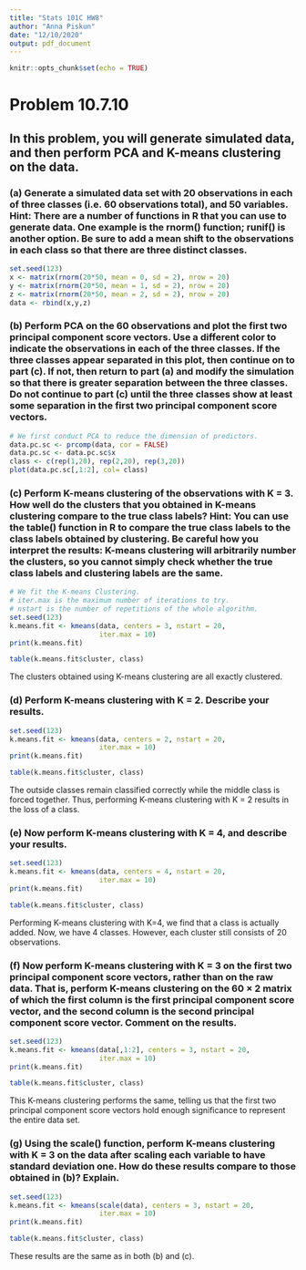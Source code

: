 ```yaml
---
title: "Stats 101C HW8"
author: "Anna Piskun"
date: "12/10/2020"
output: pdf_document
---
```


```r
knitr::opts_chunk$set(echo = TRUE)
```

 
# Problem 10.7.10

## In this problem, you will generate simulated data, and then perform PCA and K-means clustering on the data.

### (a) Generate a simulated data set with 20 observations in each of three classes (i.e. 60 observations total), and 50 variables. Hint: There are a number of functions in R that you can use to generate data. One example is the rnorm() function; runif() is another option. Be sure to add a mean shift to the observations in each class so that there are three distinct classes.

```r
set.seed(123)
x <- matrix(rnorm(20*50, mean = 0, sd = 2), nrow = 20)
y <- matrix(rnorm(20*50, mean = 1, sd = 2), nrow = 20)
z <- matrix(rnorm(20*50, mean = 2, sd = 2), nrow = 20)
data <- rbind(x,y,z)
```


### (b) Perform PCA on the 60 observations and plot the first two principal component score vectors. Use a different color to indicate the observations in each of the three classes. If the three classes appear separated in this plot, then continue on to part (c). If not, then return to part (a) and modify the simulation so that there is greater separation between the three classes. Do not continue to part (c) until the three classes show at least some separation in the first two principal component score vectors.

```r
# We first conduct PCA to reduce the dimension of predictors. 
data.pc.sc <- prcomp(data, cor = FALSE)
data.pc.sc <- data.pc.sc$x
class <- c(rep(1,20), rep(2,20), rep(3,20))
plot(data.pc.sc[,1:2], col= class)
```


### (c) Perform K-means clustering of the observations with K = 3. How well do the clusters that you obtained in K-means clustering compare to the true class labels? Hint: You can use the table() function in R to compare the true class labels to the class labels obtained by clustering. Be careful how you interpret the results: K-means clustering will arbitrarily number the clusters, so you cannot simply check whether the true class labels and clustering labels are the same.

```r
# We fit the K-means Clustering.
# iter.max is the maximum number of iterations to try.
# nstart is the number of repetitions of the whole algorithm.
set.seed(123) 
k.means.fit <- kmeans(data, centers = 3, nstart = 20, 
                      iter.max = 10)
print(k.means.fit)

table(k.means.fit$cluster, class)
```

The clusters obtained using K-means clustering are all exactly clustered.  

### (d) Perform K-means clustering with K = 2. Describe your results.

```r
set.seed(123) 
k.means.fit <- kmeans(data, centers = 2, nstart = 20, 
                      iter.max = 10)
print(k.means.fit)

table(k.means.fit$cluster, class)

```

The outside classes remain classified correctly while the middle class is forced together. Thus, performing K-means clustering with K = 2 results in the loss of a class. 

### (e) Now perform K-means clustering with K = 4, and describe your results.

```r
set.seed(123) 
k.means.fit <- kmeans(data, centers = 4, nstart = 20, 
                      iter.max = 10)
print(k.means.fit)

table(k.means.fit$cluster, class)
```

Performing K-means clustering with K=4, we find that a class is actually added. Now, we have 4 classes. However, each cluster still consists of 20 observations. 

### (f) Now perform K-means clustering with K = 3 on the first two principal component score vectors, rather than on the raw data. That is, perform K-means clustering on the 60 × 2 matrix of which the first column is the first principal component score vector, and the second column is the second principal component score vector. Comment on the results.

```r
set.seed(123) 
k.means.fit <- kmeans(data[,1:2], centers = 3, nstart = 20, 
                      iter.max = 10)
print(k.means.fit)

table(k.means.fit$cluster, class)
```

This K-means clustering performs the same, telling us that the first two principal component score vectors hold enough significance to represent the entire data set. 

### (g) Using the scale() function, perform K-means clustering with K = 3 on the data after scaling each variable to have standard deviation one. How do these results compare to those obtained in (b)? Explain.

```r
set.seed(123)
k.means.fit <- kmeans(scale(data), centers = 3, nstart = 20, 
                      iter.max = 10)
print(k.means.fit)

table(k.means.fit$cluster, class)
```

These results are the same as in both (b) and (c). 










